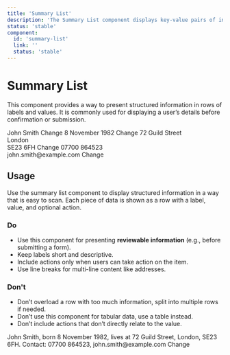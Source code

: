 ```yaml
---
title: 'Summary List'
description: 'The Summary List component displays key-value pairs of information with optional actions, often used for review pages or displaying user details.'
status: 'stable'
component:
  id: 'summary-list'
  link: ''
  status: 'stable'
---
```


# Summary List

This component provides a way to present structured information in rows of labels and values. It is commonly used for displaying a user’s details before confirmation or submission.

<Section current="design">

<ComponentPreview>
  <ComponentContainer>
    <SummaryList>
      <SummaryListRow label="Name" withBorder>
        <SummaryListValue>John Smith</SummaryListValue>
        <SummaryListAction href="#">Change</SummaryListAction>
      </SummaryListRow>
      <SummaryListRow label="Date of birth" withBorder>
        <SummaryListValue>8 November 1982</SummaryListValue>
        <SummaryListAction href="#">Change</SummaryListAction>
      </SummaryListRow>
      <SummaryListRow label="Address" withBorder>
        <SummaryListValue>
          72 Guild Street
          <br />
          London
          <br />
          SE23 6FH
        </SummaryListValue>
        <SummaryListAction href="#">Change</SummaryListAction>
      </SummaryListRow>
      <SummaryListRow label="Contact details" withBorder>
        <SummaryListValue>
          07700 864523
          <br />
          john.smith@example.com
        </SummaryListValue>
        <SummaryListAction href="#">Change</SummaryListAction>
      </SummaryListRow>
    </SummaryList>
  </ComponentContainer>
</ComponentPreview>

## Usage

Use the summary list component to display structured information in a way
that is easy to scan. Each piece of data is shown as a row with a label,
value, and optional action.

### Do

- Use this component for presenting **reviewable information** (e.g., before submitting a form).
- Keep labels short and descriptive.
- Include actions only when users can take action on the item.
- Use line breaks for multi-line content like addresses.

### Don't

- Don’t overload a row with too much information, split into multiple rows if needed.
- Don’t use this component for tabular data, use a table instead.
- Don’t include actions that don’t directly relate to the value.

<ComponentContainer>
  <SummaryList>
    <SummaryListRow label="User details" withBorder>
      <SummaryListValue>
        John Smith, born 8 November 1982, lives at 72 Guild Street, London, SE23
        6FH. Contact: 07700 864523, john.smith@example.com
      </SummaryListValue>
      <SummaryListAction href="#">Change</SummaryListAction>
    </SummaryListRow>
  </SummaryList>
</ComponentContainer>

</Section>
